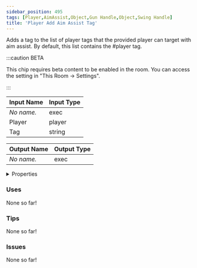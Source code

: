 ```yaml
---
sidebar_position: 495
tags: [Player,AimAssist,Object,Gun Handle,Object,Swing Handle]
title: 'Player Add Aim Assist Tag'
---
```


Adds a tag to the list of player tags that the provided player can target with aim assist.
By default, this list contains the #player tag.

:::caution BETA

This chip requires beta content to be enabled in the room. You can access the setting in "This Room -> Settings".

:::


<EsbSvg />

| Input Name | Input Type |
|-----------|-----------|
| *No name.* | exec |
| Player | player |
| Tag | string |

| Output Name | Output Type |
|-----------|-----------|
| *No name.* | exec |


<details>
  <summary>Properties</summary>
  <div>
    <div>
    <table>
      <thead>
        <tr>
          <th>Is beta required?</th>
          <th>✅</th>
        </tr>
        <tr>
          <th>Is this chip a trolling risk?</th>
          <th>❌</th>
        </tr>
        <tr>
          <th>Is this chip a role assignment risk?</th>
          <th>❌</th>
        </tr>
        <tr>
          <th>Chip UUID</th>
          <th>3ac91358-d131-4e01-95e0-a24d309886c1</th>
        </tr>
      </thead>
    </table>
    </div>
  </div>
</details>

### Uses

None so far!

### Tips

None so far!

### Issues

None so far!